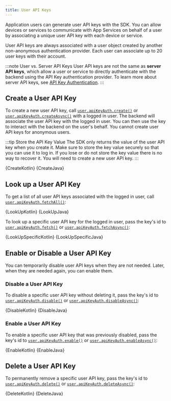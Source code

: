 ```yaml
---
title: User API Keys
---
```


Application users can generate user API keys with the SDK. You
can allow devices or services to communicate with App Services
on behalf of a user by associating a unique user API key with each
device or service.

User API keys are always associated with a user object created by another
non-anonymous authentication provider. Each user can associate up to 20
user keys with their account.

:::note User vs. Server API Keys
User API keys are not the same as **server API keys**, which allow a
user or service to directly authenticate with the backend using the
API Key authentication provider. To learn more about server API keys,
see [API Key Authentication](https://docs.mongodb.com/realm/authentication/api-key/#std-label-api-key-authentication).
:::

## Create a User API Key

To create a new user API key, call [`user.apiKeyAuth.create()`](https://docs.mongodb.com/realm-sdks/java/latest/io/realm/mongodb/auth/ApiKeyAuth.html#create-java.lang.String-)
or [`user.apiKeyAuth.createAsync()`](https://docs.mongodb.com/realm-sdks/java/latest/io/realm/mongodb/auth/ApiKeyAuth.html#createAsync-java.lang.String-io.realm.mongodb.App.Callback-)
with a logged in user. The backend will associate the user API key with
the logged in user. You can then use the key to interact with the
backend on the user's behalf. You cannot create user API keys for
anonymous users.

:::tip Store the API Key Value
The SDK only returns the value of the user API key when you create it.
Make sure to store the key value securely so that you can use it to log in.
If you lose or do not store the key value there is no way to recover it.
You will need to create a new user API key.
:::

<Tabs groupId="java-sdk-languages">
    <TabItem value="kotlin" label="Kotlin">
        <CodeBlock language="kotlin">{CreateKotlin}</CodeBlock>
    </TabItem>
    <TabItem value="java" label="Java">
        <CodeBlock language="java">{CreateJava}</CodeBlock>
    </TabItem>
</Tabs>

## Look up a User API Key

To get a list of all user API keys associated with the logged in user,
call [`user.apiKeyAuth.fetchAll()`](https://docs.mongodb.com/realm-sdks/java/latest/io/realm/mongodb/auth/ApiKeyAuth.html#fetchAll--):

<Tabs groupId="java-sdk-languages">
    <TabItem value="kotlin" label="Kotlin">
        <CodeBlock language="kotlin">{LookUpKotlin}</CodeBlock>
    </TabItem>
    <TabItem value="java" label="Java">
        <CodeBlock language="java">{LookUpJava}</CodeBlock>
    </TabItem>
</Tabs>

To look up a specific user API key for the logged in user, pass the
key's id to [`user.apiKeyAuth.fetch()`](https://docs.mongodb.com/realm-sdks/java/latest/io/realm/mongodb/auth/ApiKeyAuth.html#fetch-ObjectId-)
or [`user.apiKeyAuth.fetchAsync()`](https://docs.mongodb.com/realm-sdks/java/latest/io/realm/mongodb/auth/ApiKeyAuth.html#fetchAsync-ObjectId-io.realm.mongodb.App.Callback->):

<Tabs groupId="java-sdk-languages">
    <TabItem value="kotlin" label="Kotlin">
        <CodeBlock language="kotlin">{LookUpSpecificKotlin}</CodeBlock>
    </TabItem>
    <TabItem value="java" label="Java">
        <CodeBlock language="java">{LookUpSpecificJava}</CodeBlock>
    </TabItem>
</Tabs>

## Enable or Disable a User API Key

You can temporarily disable user API keys when they are not needed.
Later, when they are needed again, you can enable them.

### Disable a User API Key

To disable a specific user API key without deleting it, pass the
key's id to [`user.apiKeyAuth.disable()`](https://docs.mongodb.com/realm-sdks/java/latest/io/realm/mongodb/auth/ApiKeyAuth.html#disable-ObjectId-)
or [`user.apiKeyAuth.disableAsync()`](https://docs.mongodb.com/realm-sdks/java/latest/io/realm/mongodb/auth/ApiKeyAuth.html#disableAsync-ObjectId-io.realm.mongodb.App.Callback-):

<Tabs groupId="java-sdk-languages">
    <TabItem value="kotlin" label="Kotlin">
        <CodeBlock language="kotlin">{DisableKotlin}</CodeBlock>
    </TabItem>
    <TabItem value="java" label="Java">
        <CodeBlock language="java">{DisableJava}</CodeBlock>
    </TabItem>
</Tabs>

### Enable a User API Key

To enable a specific user API key that was previously disabled, pass the
key's id to [`user.apiKeyAuth.enable()`](https://docs.mongodb.com/realm-sdks/java/latest/io/realm/mongodb/auth/ApiKeyAuth.html#enable-ObjectId-)
or [`user.apiKeyAuth.enableAsync()`](https://docs.mongodb.com/realm-sdks/java/latest/io/realm/mongodb/auth/ApiKeyAuth.html#enableAsync-ObjectId-io.realm.mongodb.App.Callback-):

<Tabs groupId="java-sdk-languages">
    <TabItem value="kotlin" label="Kotlin">
        <CodeBlock language="kotlin">{EnableKotlin}</CodeBlock>
    </TabItem>
    <TabItem value="java" label="Java">
        <CodeBlock language="java">{EnableJava}</CodeBlock>
    </TabItem>
</Tabs>

## Delete a User API Key

To permanently remove a specific user API key, pass the
key's id to [`user.apiKeyAuth.delete()`](https://docs.mongodb.com/realm-sdks/java/latest/io/realm/mongodb/auth/ApiKeyAuth.html#delete-ObjectId-)
or [`user.apiKeyAuth.deleteAsync()`](https://docs.mongodb.com/realm-sdks/java/latest/io/realm/mongodb/auth/ApiKeyAuth.html#deleteAsync-ObjectId-io.realm.mongodb.App.Callback-):

<Tabs groupId="java-sdk-languages">
    <TabItem value="kotlin" label="Kotlin">
        <CodeBlock language="kotlin">{DeleteKotlin}</CodeBlock>
    </TabItem>
    <TabItem value="java" label="Java">
        <CodeBlock language="java">{DeleteJava}</CodeBlock>
    </TabItem>
</Tabs>



